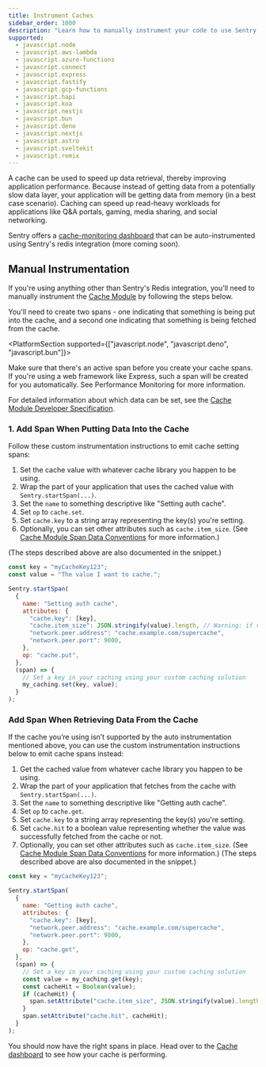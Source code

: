 ```yaml
---
title: Instrument Caches
sidebar_order: 1000
description: "Learn how to manually instrument your code to use Sentry's Cache module."
supported:
  - javascript.node
  - javascript.aws-lambda
  - javascript.azure-functions
  - javascript.connect
  - javascript.express
  - javascript.fastify
  - javascript.gcp-functions
  - javascript.hapi
  - javascript.koa
  - javascript.nestjs
  - javascript.bun
  - javascript.deno
  - javascript.nextjs
  - javascript.astro
  - javascript.sveltekit
  - javascript.remix
---
```


A cache can be used to speed up data retrieval, thereby improving application performance. Because instead of getting data from a potentially slow data layer, your application will be getting data from memory (in a best case scenario). Caching can speed up read-heavy workloads for applications like Q&A portals, gaming, media sharing, and social networking.

Sentry offers a [cache-monitoring dashboard](https://sentry.io/orgredirect/organizations/:orgslug/performance/caches/) that can be auto-instrumented using Sentry's redis integration (more coming soon).

## Manual Instrumentation

If you're using anything other than Sentry's Redis integration, you'll need to manually instrument the [Cache Module](<(https://sentry.io/orgredirect/organizations/:orgslug/performance/caches/)>) by following the steps below.

You'll need to create two spans - one indicating that something is being put into the cache, and a second one indicating that something is being fetched from the cache.

<PlatformSection supported={["javascript.node", "javascript.deno", "javascript.bun"]}>

Make sure that there's an active span before you create your cache spans. If you're using a web framework like Express, such a span will be created for you automatically. See <PlatformLink to="/performance/">Performance Monitoring</PlatformLink> for more information.

</PlatformSection>

For detailed information about which data can be set, see the [Cache Module Developer Specification](https://develop.sentry.dev/sdk/performance/modules/caches/).

### 1. Add Span When Putting Data Into the Cache

Follow these custom instrumentation instructions to emit cache setting spans:

1. Set the cache value with whatever cache library you happen to be using.
2. Wrap the part of your application that uses the cached value with `Sentry.startSpan(...)`.
3. Set the `name` to something descriptive like "Setting auth cache".
4. Set `op` to `cache.set`.
5. Set `cache.key` to a string array representing the key(s) you're setting.
6. Optionally, you can set other attributes such as `cache.item_size`. (See [Cache Module Span Data Conventions](https://develop.sentry.dev/sdk/performance/modules/caches/#span-data) for more information.)

(The steps described above are also documented in the snippet.)

```javascript {filename: my-cache.js}
const key = "myCacheKey123";
const value = "The value I want to cache.";

Sentry.startSpan(
  {
    name: "Setting auth cache",
    attributes: {
      "cache.key": [key],
      "cache.item_size": JSON.stringify(value).length, // Warning: if value is very big this could use lots of memory
      "network.peer.address": "cache.example.com/supercache",
      "network.peer.port": 9000,
    },
    op: "cache.put",
  },
  (span) => {
    // Set a key in your caching using your custom caching solution
    my_caching.set(key, value);
  }
);
```

### Add Span When Retrieving Data From the Cache

If the cache you’re using isn’t supported by the auto instrumentation mentioned above, you can use the custom instrumentation instructions below to emit cache spans instead:

1. Get the cached value from whatever cache library you happen to be using.
2. Wrap the part of your application that fetches from the cache with `Sentry.startSpan(...)`.
3. Set the `name` to something descriptive like "Getting auth cache".
4. Set `op` to `cache.get`.
5. Set `cache.key` to a string array representing the key(s) you're setting.
6. Set `cache.hit` to a boolean value representing whether the value was successfully fetched from the cache or not.
7. Optionally, you can set other attributes such as `cache.item_size`. (See [Cache Module Span Data Conventions](https://develop.sentry.dev/sdk/performance/modules/caches/#span-data) for more information.)
   (The steps described above are also documented in the snippet.)

```javascript {filename: my-cache.js}
const key = "myCacheKey123";

Sentry.startSpan(
  {
    name: "Getting auth cache",
    attributes: {
      "cache.key": [key],
      "network.peer.address": "cache.example.com/supercache",
      "network.peer.port": 9000,
    },
    op: "cache.get",
  },
  (span) => {
    // Set a key in your caching using your custom caching solution
    const value = my_caching.get(key);
    const cacheHit = Boolean(value);
    if (cacheHit) {
      span.setAttribute("cache.item_size", JSON.stringify(value).length, // Warning: if value is very big this could use lots of memory);
    }
    span.setAttribute("cache.hit", cacheHit);
  }
);
```

You should now have the right spans in place. Head over to the [Cache dashboard](https://sentry.io/orgredirect/organizations/:orgslug/performance/caches/) to see how your cache is performing.
